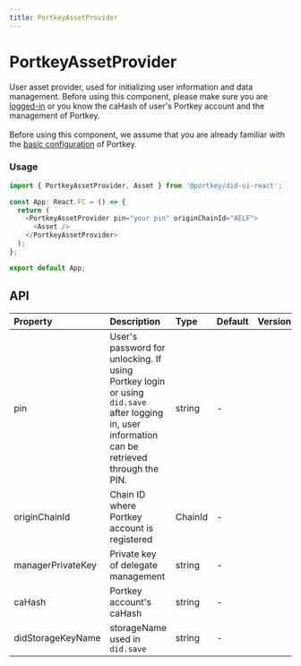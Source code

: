 ```yaml
---
title: PortkeyAssetProvider
---
```



# PortkeyAssetProvider

User asset provider, used for initializing user information and data management.
<HighlightBlock>
Before using this component, please make sure you are <a href="/docs/SDKs/UISDK/TypeScript/Document/SignIn">logged-in</a> or you know the caHash of user's Portkey account and the management of Portkey. 
<br/><br/>
Before using this component, we assume that you are already familiar with the <a href="/docs/SDKs/UISDK/TypeScript/Document/Configuration">basic configuration</a> of Portkey.
</HighlightBlock>

### Usage

```typescript
import { PortkeyAssetProvider, Asset } from '@portkey/did-ui-react';

const App: React.FC = () => {
  return (
    <PortkeyAssetProvider pin="your pin" originChainId="AELF">
      <Asset />
    </PortkeyAssetProvider>
  );
};

export default App;
```

## API

| Property          | Description                                                                                                                                    | Type    | Default | Version |
| :---------------- | :--------------------------------------------------------------------------------------------------------------------------------------------- | :------ | :------ | :------ |
| pin               | User's password for unlocking. If using Portkey login or using `did.save` after logging in, user information can be retrieved through the PIN. | string  | -       |         |
| originChainId     | Chain ID where Portkey account is registered                                                                                                   | ChainId | -       |         |
| managerPrivateKey | Private key of delegate management                                                                                                             | string  | -       |         |
| caHash            | Portkey account's caHash                                                                                                                       | string  | -       |         |
| didStorageKeyName | storageName used in `did.save`                                                                                                                 | string  | -       |         |
